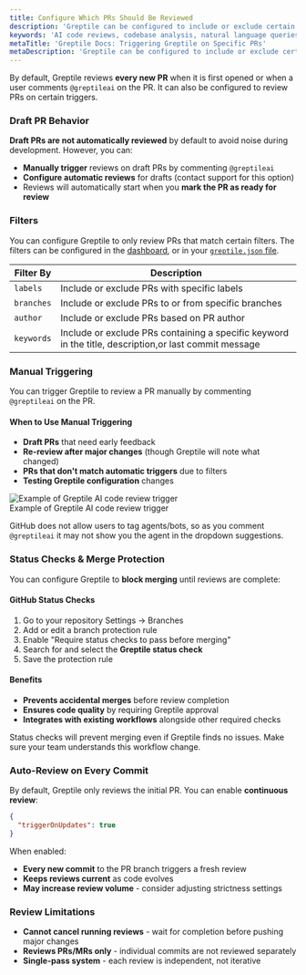 ```yaml
---
title: Configure Which PRs Should Be Reviewed
description: 'Greptile can be configured to include or exclude certain labels, authors, etc.'
keywords: 'AI code reviews, codebase analysis, natural language queries, GitHub integration, Slack integration, PR review agent'
metaTitle: 'Greptile Docs: Triggering Greptile on Specific PRs'
metaDescription: 'Greptile can be configured to include or exclude certain labels, authors,'
---
```


By default, Greptile reviews **every new PR** when it is first opened or when a user comments `@greptileai` on the PR. It can also be configured to review PRs on certain triggers.

### Draft PR Behavior

**Draft PRs are not automatically reviewed** by default to avoid noise during development. However, you can:
- **Manually trigger** reviews on draft PRs by commenting `@greptileai`
- **Configure automatic reviews** for drafts (contact support for this option)
- Reviews will automatically start when you **mark the PR as ready for review**


### Filters

You can configure Greptile to only review PRs that match certain filters. The filters can be configured in the [dashboard](https://app.greptile.com/review), or in your [`greptile.json` file](/code-review-bot/greptile-json).

| Filter By | Description                           |
| --------- | ------------------------------------- |
| `labels`  | Include or exclude PRs with specific labels |
| `branches` | Include or exclude PRs to or from specific branches |
| `author` | Include or exclude PRs based on PR author |
| `keywords` | Include or exclude PRs containing a specific keyword in the title, description,or last commit message |


### Manual Triggering

You can trigger Greptile to review a PR manually by commenting `@greptileai` on the PR.

#### When to Use Manual Triggering
- **Draft PRs** that need early feedback
- **Re-review after major changes** (though Greptile will note what changed)
- **PRs that don't match automatic triggers** due to filters
- **Testing Greptile configuration** changes

<Frame>
  <img src="/images/cr-bot/manual-trigger.gif" alt="Example of Greptile AI code review trigger" />
  <figcaption>Example of Greptile AI code review trigger</figcaption>
</Frame>

<Note>

GitHub does not allow users to tag agents/bots, so as you comment `@greptileai` it may not show you the agent in the dropdown suggestions.
</Note>

### Status Checks & Merge Protection

You can configure Greptile to **block merging** until reviews are complete:

#### GitHub Status Checks
1. Go to your repository Settings → Branches
2. Add or edit a branch protection rule
3. Enable "Require status checks to pass before merging"
4. Search for and select the **Greptile status check**
5. Save the protection rule

#### Benefits
- **Prevents accidental merges** before review completion
- **Ensures code quality** by requiring Greptile approval
- **Integrates with existing workflows** alongside other required checks

<Warning>
Status checks will prevent merging even if Greptile finds no issues. Make sure your team understands this workflow change.
</Warning>

### Auto-Review on Every Commit

By default, Greptile only reviews the initial PR. You can enable **continuous review**:

```json greptile.json
{
  "triggerOnUpdates": true
}
```

When enabled:
- **Every new commit** to the PR branch triggers a fresh review
- **Keeps reviews current** as code evolves
- **May increase review volume** - consider adjusting strictness settings

### Review Limitations

- **Cannot cancel running reviews** - wait for completion before pushing major changes
- **Reviews PRs/MRs only** - individual commits are not reviewed separately
- **Single-pass system** - each review is independent, not iterative

